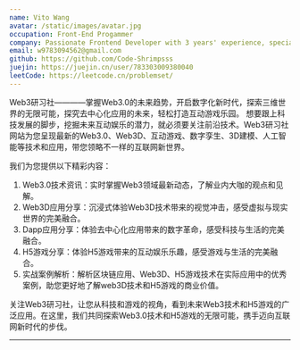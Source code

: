 ```yaml
---
name: Vito Wang
avatar: /static/images/avatar.jpg
occupation: Front-End Progammer
company: Passionate Frontend Developer with 3 years' experience, specializing in full-stack and seamless UX.
email: w9783094562@gmail.com
github: https://github.com/Code-Shrimpsss
juejin: https://juejin.cn/user/783303009380040
leetCode: https://leetcode.cn/problemset/
---
```


Web3研习社————掌握Web3.0的未来趋势，开启数字化新时代，探索三维世界的无限可能，探究去中心化应用的未来，轻松打造互动游戏乐园。
想要跟上科技发展的脚步，挖掘未来互动娱乐的潜力，就必须要关注前沿技术。Web3研习社网站为您呈现最新的Web3.0、Web3D、互动游戏、数字孪生、3D建模、人工智能等技术和应用，带您领略不一样的互联网新世界。

我们为您提供以下精彩内容：

1. Web3.0技术资讯：实时掌握Web3领域最新动态，了解业内大咖的观点和见解。
2. Web3D应用分享：沉浸式体验Web3D技术带来的视觉冲击，感受虚拟与现实世界的完美融合。
3. Dapp应用分享：体验去中心化应用带来的数字革命，感受科技与生活的完美融合。
4. H5游戏分享：体验H5游戏带来的互动娱乐乐趣，感受游戏与生活的完美融合。
5. 实战案例解析：解析区块链应用、Web3D、H5游戏技术在实际应用中的优秀案例，助您更好地了解web3D技术和H5游戏的商业价值。

关注Web3研习社，让您从科技和游戏的视角，看到未来Web3技术和H5游戏的广泛应用。在这里，我们共同探索Web3.0技术和H5游戏的无限可能，携手迈向互联网新时代的步伐。

---
